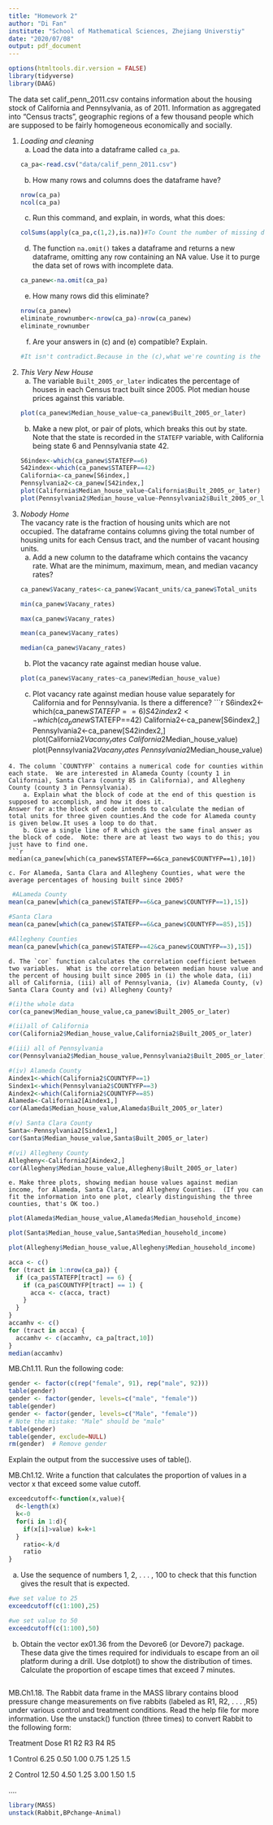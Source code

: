```yaml
---
title: "Homework 2"
author: "Di Fan"
institute: "School of Mathematical Sciences, Zhejiang Universtiy"
date: "2020/07/08"
output: pdf_document
---
```

```r
options(htmltools.dir.version = FALSE)
library(tidyverse)
library(DAAG)
```

The data set calif_penn_2011.csv contains information about the housing stock of California and Pennsylvania, as of 2011.  Information as aggregated into "Census tracts", geographic regions of a few thousand people which are supposed to be fairly homogeneous economically and socially.

1. _Loading and cleaning_
    a. Load the data into a dataframe called `ca_pa`.  
```r
ca_pa<-read.csv("data/calif_penn_2011.csv")
```
    b. How many rows and columns does the dataframe have?
```r
nrow(ca_pa)
ncol(ca_pa)
```
    c. Run this command, and explain, in words, what this does:
```r
colSums(apply(ca_pa,c(1,2),is.na))#To Count the number of missing data in each column 
```
    d. The function `na.omit()` takes a dataframe and returns a new dataframe, omitting any row containing an NA value.  Use it to purge the data set of rows with incomplete data.
```r
ca_panew<-na.omit(ca_pa)
```
    e. How many rows did this eliminate?
```r
nrow(ca_panew)
eliminate_rownumber<-nrow(ca_pa)-nrow(ca_panew)
eliminate_rownumber
```
    f. Are your answers in (c) and (e) compatible? Explain.
```r
#It isn't contradict.Because in the (c),what we're counting is the number of missing columns in each column, and what we're removing in (e) is the row with missing data, so the value here is going to be greater than the maximum number of missing columns
```
2. _This Very New House_  
    a. The variable `Built_2005_or_later` indicates the percentage of houses in each Census tract built since 2005.  Plot median house prices against this variable.
```r
plot(ca_panew$Median_house_value~ca_panew$Built_2005_or_later)
```
    b. Make a new plot, or pair of plots, which breaks this out by state.  Note that the state is recorded in the `STATEFP` variable, with California being state 6 and Pennsylvania state 42.
```r
S6index<-which(ca_panew$STATEFP==6)
S42index<-which(ca_panew$STATEFP==42)
California<-ca_panew[S6index,]
Pennsylvania2<-ca_panew[S42index,]
plot(California$Median_house_value~California$Built_2005_or_later)
plot(Pennsylvania2$Median_house_value~Pennsylvania2$Built_2005_or_later)
```
3. _Nobody Home_  
The vacancy rate is the fraction of housing units which are not occupied.  The dataframe contains columns giving the total number of housing units for each Census tract, and the number of vacant housing units.  
    a. Add a new column to the dataframe which contains the vacancy rate.  What are the minimum, maximum, mean, and median vacancy rates?
```r
ca_panew$Vacany_rates<-ca_panew$Vacant_units/ca_panew$Total_units
```
```r
min(ca_panew$Vacany_rates)
```
```r
max(ca_panew$Vacany_rates)
```
```r
mean(ca_panew$Vacany_rates)
```
```r
median(ca_panew$Vacany_rates)
```
    b. Plot the vacancy rate against median house value.
```r
plot(ca_panew$Vacany_rates~ca_panew$Median_house_value)
```
    c. Plot vacancy rate against median house value separately for California and for Pennsylvania.  Is there a difference?
```r
S6index2<-which(ca_panew$STATEFP==6)
S42index2<-which(ca_panew$STATEFP==42)
California2<-ca_panew[S6index2,]
Pennsylvania2<-ca_panew[S42index2,]
plot(California2$Vacany_rates~California2$Median_house_value)
plot(Pennsylvania2$Vacany_rates~Pennsylvania2$Median_house_value)

```
4. The column `COUNTYFP` contains a numerical code for counties within each state.  We are interested in Alameda County (county 1 in California), Santa Clara (county 85 in California), and Allegheny County (county 3 in Pennsylvania).
    a. Explain what the block of code at the end of this question is supposed to accomplish, and how it does it.
Answer for a:the block of code intends to calculate the median of total units for three given counties.And the code for Alameda county is given below.It uses a loop to do that.
    b. Give a single line of R which gives the same final answer as the block of code.  Note: there are at least two ways to do this; you just have to find one.
```r
median(ca_panew[which(ca_panew$STATEFP==6&ca_panew$COUNTYFP==1),10])
```
    c. For Alameda, Santa Clara and Allegheny Counties, what were the average percentages of housing built since 2005?
```r
 #ALameda County
mean(ca_panew[which(ca_panew$STATEFP==6&ca_panew$COUNTYFP==1),15])
```
```r
#Santa Clara
mean(ca_panew[which(ca_panew$STATEFP==6&ca_panew$COUNTYFP==85),15])
```
```r
#Allegheny Counties
mean(ca_panew[which(ca_panew$STATEFP==42&ca_panew$COUNTYFP==3),15])
```
    d. The `cor` function calculates the correlation coefficient between two variables.  What is the correlation between median house value and the percent of housing built since 2005 in (i) the whole data, (ii) all of California, (iii) all of Pennsylvania, (iv) Alameda County, (v) Santa Clara County and (vi) Allegheny County?
```r
#(i)the whole data
cor(ca_panew$Median_house_value,ca_panew$Built_2005_or_later)
```
```r
#(ii)all of California
cor(California2$Median_house_value,California2$Built_2005_or_later)
```
```r
#(iii) all of Pennsylvania
cor(Pennsylvania2$Median_house_value,Pennsylvania2$Built_2005_or_later)
```
```r
#(iv) Alameda County
Aindex1<-which(California2$COUNTYFP==1)
Sindex1<-which(Pennsylvania2$COUNTYFP==3)
Aindex2<-which(California2$COUNTYFP==85)
Alameda<-California2[Aindex1,]
cor(Alameda$Median_house_value,Alameda$Built_2005_or_later)
```
```r
#(v) Santa Clara County
Santa<-Pennsylvania2[Sindex1,]
cor(Santa$Median_house_value,Santa$Built_2005_or_later)
```
```r
#(vi) Allegheny County
Allegheny<-California2[Aindex2,]
cor(Allegheny$Median_house_value,Allegheny$Built_2005_or_later)
```
    e. Make three plots, showing median house values against median income, for Alameda, Santa Clara, and Allegheny Counties.  (If you can fit the information into one plot, clearly distinguishing the three counties, that's OK too.)
```r
plot(Alameda$Median_house_value,Alameda$Median_household_income)
```
```r
plot(Santa$Median_house_value,Santa$Median_household_income)
```
```r
plot(Allegheny$Median_house_value,Allegheny$Median_household_income)
```
```r
acca <- c()
for (tract in 1:nrow(ca_pa)) {
  if (ca_pa$STATEFP[tract] == 6) {
    if (ca_pa$COUNTYFP[tract] == 1) {
      acca <- c(acca, tract)
    }
  }
}
accamhv <- c()
for (tract in acca) {
  accamhv <- c(accamhv, ca_pa[tract,10])
}
median(accamhv)
```

MB.Ch1.11. Run the following code:
```r
gender <- factor(c(rep("female", 91), rep("male", 92)))
table(gender)
gender <- factor(gender, levels=c("male", "female"))
table(gender)
gender <- factor(gender, levels=c("Male", "female"))
# Note the mistake: "Male" should be "male"
table(gender)
table(gender, exclude=NULL)
rm(gender)  # Remove gender
```
Explain the output from the successive uses of table().
     
MB.Ch1.12. Write a function that calculates the proportion of values in a vector x that exceed some value cutoff.
```r
exceedcutoff<-function(x,value){
  d<-length(x)
  k<-0
  for(i in 1:d){
    if(x[i]>value) k=k+1
  }
    ratio<-k/d
    ratio
}
```
(a) Use the sequence of numbers 1, 2, . . . , 100 to check that this function gives the result that is expected.
```r
#we set value to 25
exceedcutoff(c(1:100),25)
```
```r
#we set value to 50
exceedcutoff(c(1:100),50)
```
(b) Obtain the vector ex01.36 from the Devore6 (or Devore7) package. These data give the times required for individuals to escape from an oil platform during a drill. Use dotplot() to show the distribution of times. Calculate the proportion of escape times that exceed 7 minutes.
```r

```

MB.Ch1.18. The Rabbit data frame in the MASS library contains blood pressure change measurements on five rabbits (labeled as R1, R2, . . . ,R5) under various control and treatment conditions. Read the help file for more information. Use the unstack() function (three times) to convert Rabbit to the following form:

Treatment Dose   R1   R2   R3   R4   R5 

1 Control 6.25  0.50 1.00 0.75 1.25 1.5 

2 Control 12.50 4.50 1.25 3.00 1.50 1.5 

....
```r
library(MASS)
unstack(Rabbit,BPchange~Animal)
```

